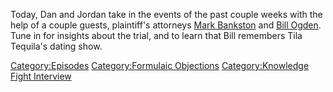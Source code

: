 {{DEFAULTSORT:
    #_EPISODE_0712:The Decompression Session
}}{{Episode
    | title           = The Decompression Session
    | caption         = Listen to this episode on [https://knowledgefight.libsyn.com/712-the-decompression-session Libsyn] [https://open.spotify.com/episode/2QNP37IeObAKyX4T5IAtoX Spotify], Read the [[Transcript/712: The Decompression Session|Unofficial Transcript]], View discussion on [https://reddit.com/wj27xv Reddit]
    | episodeNumber   = 712
    | length          = 01:32:31
    | airDate         = August 8, 2022
    | episodeType     = [[:Category:Formulaic Objections|Formulaic Objections]], [[:Category:Knowledge Fight Interview|Knowledge Fight Interview]]
    | previousEpisode = [[711: August 2, 2022]]
    | nextEpisode     = [[713: Chatting With Becca Lewis]]
}}

{{Stub}}

Today, Dan and Jordan take in the events of the past couple weeks with the help of a couple guests, plaintiff's attorneys [[Mark Bankston]] and [[Bill Ogden]].  Tune in for insights about the trial, and to learn that Bill remembers Tila Tequila's dating show.

[[Category:Episodes]]
[[Category:Formulaic Objections]]
[[Category:Knowledge Fight Interview]]

